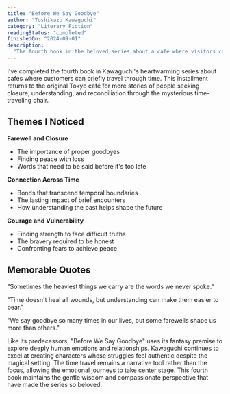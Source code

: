 ```yaml
---
title: "Before We Say Goodbye"
author: "Toshikazu Kawaguchi"
category: "Literary Fiction"
readingStatus: "completed"
finishedOn: "2024-09-01"
description:
  "The fourth book in the beloved series about a café where visitors can travel back in time."
---
```


I've completed the fourth book in Kawaguchi's heartwarming series about cafés where customers can
briefly travel through time. This installment returns to the original Tokyo café for more stories of
people seeking closure, understanding, and reconciliation through the mysterious time-traveling
chair.

## Themes I Noticed

**Farewell and Closure**

- The importance of proper goodbyes
- Finding peace with loss
- Words that need to be said before it's too late

**Connection Across Time**

- Bonds that transcend temporal boundaries
- The lasting impact of brief encounters
- How understanding the past helps shape the future

**Courage and Vulnerability**

- Finding strength to face difficult truths
- The bravery required to be honest
- Confronting fears to achieve peace

## Memorable Quotes

"Sometimes the heaviest things we carry are the words we never spoke."

"Time doesn't heal all wounds, but understanding can make them easier to bear."

"We say goodbye so many times in our lives, but some farewells shape us more than others."

Like its predecessors, "Before We Say Goodbye" uses its fantasy premise to explore deeply human
emotions and relationships. Kawaguchi continues to excel at creating characters whose struggles feel
authentic despite the magical setting. The time travel remains a narrative tool rather than the
focus, allowing the emotional journeys to take center stage. This fourth book maintains the gentle
wisdom and compassionate perspective that have made the series so beloved.
